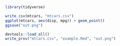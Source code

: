 
```r
library(tidyverse)

write_csv(mtcars, "mtcars.csv")
ggplot(mtcars, aes(disp, mpg)) + geom_point() 
ggsave("out.png")
```


```r
devtools::load_all()
write_prov("mtcars.csv", "example.Rmd", "out.png")
```